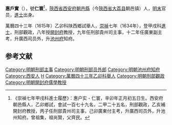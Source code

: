 '''惠戶實'''（{{bd|1591年||？|catIdx=H惠}}），號'''仁寰'''<ref>《崇禎七年甲戌科進士履歷》：惠户实 - 仁寰，辛卯年正月初五日生。西安府朝邑縣人，乙卯鄉試，會試一百七十九名，二甲二十五名，刑部觀政，乙亥補開封府教授，丙子任刑部貴州司主事，己卯廣東付主考，升廣西司员外，升池州知府。曾祖集，祖尚賢，父齊民。</ref>，[[陝西省|陝西省]][[西安府|西安府]][[朝邑縣|朝邑縣]]（今[[陝西省|陝西省]][[大荔县|大荔县]]朝邑镇）人，[[明末|明末]]官员，[[進士|進士]]出身。

萬曆四十三年（1615年）乙卯科陕西鄉試舉人，[[崇禎|崇禎]]七年（1634年），登甲戌科[[進士|進士]]，刑部觀政，八年授[[開封府|開封府]]教授，九年任刑部貴州司主事，十二年任廣東副主考，升廣西司员外，升[[池州府|池州府]]知府。

==参考文献==
{{reflist}}

{{崇禎七年甲戌科殿試金榜}}
{{明朝官员小作品}}
{{DEFAULTSORT:Hui惠}}
[[Category:明朝刑部主事|Category:明朝刑部主事]]
[[Category:明朝刑部员外郎|Category:明朝刑部员外郎]]
[[Category:明朝池州府知府|Category:明朝池州府知府]]
[[Category:西安人|Category:西安人]]
[[Category:惠姓|H]]
[[Category:萬曆四十三年乙卯科舉人|Category:萬曆四十三年乙卯科舉人]]
[[Category:明朝刑部觀政|Category:明朝刑部觀政]]
[[Category:明朝開封府儒學教授|Category:明朝開封府儒學教授]]